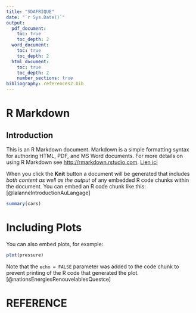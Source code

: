 ```yaml
---
title: "SDAFRIQUE"
date: "`r Sys.Date()`"
output:
  pdf_document:
    toc: true
    toc_depth: 2
  word_document: 
    toc: true
    toc_depth: 2
  html_document:
    toc: true
    toc_depth: 2
    number_sections: true
bibliography: references2.bib
---
```



# R Markdown
## Introduction 
This is an R Markdown document. Markdown is a simple formatting syntax for authoring HTML, PDF, and MS Word documents. For more details on using R Markdown see <http://rmarkdown.rstudio.com>.
[Lien ici](http://rmarkdown.rstudio.com)

When you click the **Knit** button a document will be generated that includes *both content as well as the output* of any embedded R code chunks within the document. You can embed an R code chunk like this:[@lalanneIntroductionAuLangage]

```r
summary(cars)
```

# Including Plots

You can also embed plots, for example:

```r
plot(pressure)
```

Note that the `echo = FALSE` parameter was added to the code chunk to prevent printing of the R code that generated the plot.[@nationsEnergiesRenouvelablesQuestce]


# REFERENCE


 